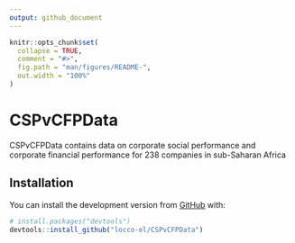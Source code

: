 ```yaml
---
output: github_document
---
```


<!-- README.md is generated from README.Rmd. Please edit that file -->

```r
knitr::opts_chunk$set(
  collapse = TRUE,
  comment = "#>",
  fig.path = "man/figures/README-",
  out.width = "100%"
)
```

# CSPvCFPData

<!-- badges: start -->
<!-- badges: end -->

CSPvCFPData contains data on corporate social performance and corporate financial performance for 238 companies in sub-Saharan Africa

## Installation

You can install the development version from [GitHub](https://github.com/) with:

``` r
# install.packages("devtools")
devtools::install_github("locco-el/CSPvCFPData")
```


